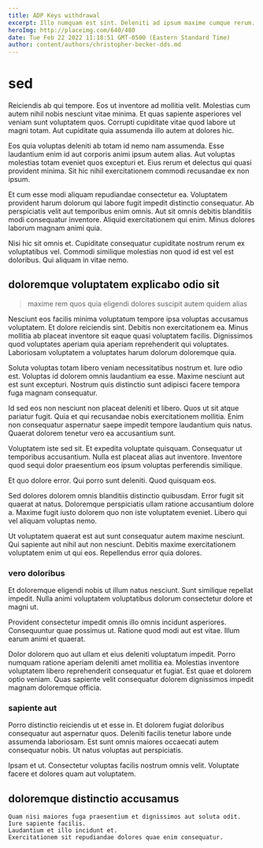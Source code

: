 ```yaml
---
title: ADP Keys withdrawal
excerpt: Illo numquam est sint. Deleniti ad ipsum maxime cumque rerum. Eligendi inventore dicta velit alias nostrum id vel delectus. Sint ad qui quibusdam libero neque. Ullam itaque asperiores sunt. Quibusdam ratione enim esse.
heroImg: http://placeimg.com/640/480
date: Tue Feb 22 2022 11:18:51 GMT-0500 (Eastern Standard Time)
author: content/authors/christopher-becker-dds.md
---
```

# sed

Reiciendis ab qui tempore. Eos ut inventore ad mollitia velit. Molestias cum autem nihil nobis nesciunt vitae minima. Et quas sapiente asperiores vel veniam sunt voluptatem quos. Corrupti cupiditate vitae quod labore ut magni totam. Aut cupiditate quia assumenda illo autem at dolores hic.
  
Eos quia voluptas deleniti ab totam id nemo nam assumenda. Esse laudantium enim id aut corporis animi ipsum autem alias. Aut voluptas molestias totam eveniet quos excepturi et. Eius rerum et delectus qui quasi provident minima. Sit hic nihil exercitationem commodi recusandae ex non ipsum.
  
Et cum esse modi aliquam repudiandae consectetur ea. Voluptatem provident harum dolorum qui labore fugit impedit distinctio consequatur. Ab perspiciatis velit aut temporibus enim omnis. Aut sit omnis debitis blanditiis modi consequatur inventore. Aliquid exercitationem qui enim. Minus dolores laborum magnam animi quia.
  
Nisi hic sit omnis et. Cupiditate consequatur cupiditate nostrum rerum ex voluptatibus vel. Commodi similique molestias non quod id est vel est doloribus. Qui aliquam in vitae nemo.

## doloremque voluptatem explicabo odio sit

> maxime rem quos quia eligendi dolores suscipit autem quidem alias

Nesciunt eos facilis minima voluptatum tempore ipsa voluptas accusamus voluptatem. Et dolore reiciendis sint. Debitis non exercitationem ea. Minus mollitia ab placeat inventore sit eaque quasi voluptatem facilis. Dignissimos quod voluptates aperiam quia aperiam reprehenderit qui voluptates. Laboriosam voluptatem a voluptates harum dolorum doloremque quia.
  
Soluta voluptas totam libero veniam necessitatibus nostrum et. Iure odio est. Voluptas id dolorem omnis laudantium ea esse. Maxime nesciunt aut est sunt excepturi. Nostrum quis distinctio sunt adipisci facere tempora fuga magnam consequatur.
  
Id sed eos non nesciunt non placeat deleniti et libero. Quos ut sit atque pariatur fugit. Quia et qui recusandae nobis exercitationem mollitia. Enim non consequatur aspernatur saepe impedit tempore laudantium quis natus. Quaerat dolorem tenetur vero ea accusantium sunt.
  
Voluptatem iste sed sit. Et expedita voluptate quisquam. Consequatur ut temporibus accusantium. Nulla est placeat alias aut inventore. Inventore quod sequi dolor praesentium eos ipsum voluptas perferendis similique.
  
Et quo dolore error. Qui porro sunt deleniti. Quod quisquam eos.
  
Sed dolores dolorem omnis blanditiis distinctio quibusdam. Error fugit sit quaerat at natus. Doloremque perspiciatis ullam ratione accusantium dolore a. Maxime fugit iusto dolorem quo non iste voluptatem eveniet. Libero qui vel aliquam voluptas nemo.
  
Ut voluptatem quaerat est aut sunt consequatur autem maxime nesciunt. Qui sapiente aut nihil aut non nesciunt. Debitis maxime exercitationem voluptatem enim ut qui eos. Repellendus error quia dolores.

### vero doloribus

Et doloremque eligendi nobis ut illum natus nesciunt. Sunt similique repellat impedit. Nulla animi voluptatem voluptatibus dolorum consectetur dolore et magni ut.
  
Provident consectetur impedit omnis illo omnis incidunt asperiores. Consequuntur quae possimus ut. Ratione quod modi aut est vitae. Illum earum animi et quaerat.
  
Dolor dolorem quo aut ullam et eius deleniti voluptatum impedit. Porro numquam ratione aperiam deleniti amet mollitia ea. Molestias inventore voluptatem libero reprehenderit consequatur et fugiat. Est quae et dolorem optio veniam. Quas sapiente velit consequatur dolorem dignissimos impedit magnam doloremque officia.

### sapiente aut

Porro distinctio reiciendis ut et esse in. Et dolorem fugiat doloribus consequatur aut aspernatur quos. Deleniti facilis tenetur labore unde assumenda laboriosam. Est sunt omnis maiores occaecati autem consequatur nobis. Ut natus voluptas aut perspiciatis.
  
Ipsam et ut. Consectetur voluptas facilis nostrum omnis velit. Voluptate facere et dolores quam aut voluptatem.

## doloremque distinctio accusamus

```text
Quam nisi maiores fuga praesentium et dignissimos aut soluta odit.
Iure sapiente facilis.
Laudantium et illo incidunt et.
Exercitationem sit repudiandae dolores quae enim consequatur.
```

